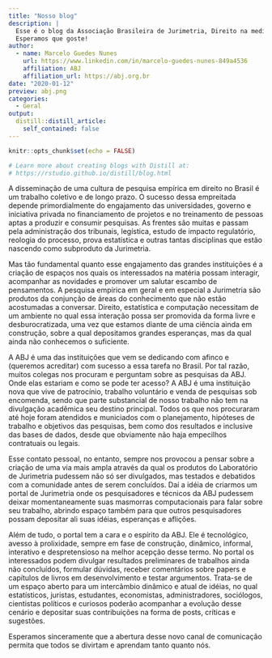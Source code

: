 ```yaml
---
title: "Nosso blog"
description: |
  Esse é o blog da Associação Brasileira de Jurimetria, Direito na medida. 
  Esperamos que goste!
author:
  - name: Marcelo Guedes Nunes
    url: https://www.linkedin.com/in/marcelo-guedes-nunes-849a4536
    affiliation: ABJ
    affiliation_url: https://abj.org.br
date: "2020-01-12"
preview: abj.png
categories:
  - Geral
output:
  distill::distill_article:
    self_contained: false
---
```


```r
knitr::opts_chunk$set(echo = FALSE)

# Learn more about creating blogs with Distill at:
# https://rstudio.github.io/distill/blog.html

```

A disseminação de uma cultura de pesquisa empírica em direito no Brasil é um trabalho coletivo e de longo prazo. O sucesso dessa empreitada depende primordialmente do engajamento das universidades, governo e iniciativa privada no financiamento de projetos e no treinamento de pessoas aptas a produzir e consumir pesquisas. As frentes são muitas e passam pela administração dos tribunais, legística, estudo de impacto regulatório, reologia do processo, prova estatística e outras tantas disciplinas que estão nascendo como subproduto da Jurimetria. 

Mas tão fundamental quanto esse engajamento das grandes instituições é a criação de espaços nos quais os interessados na matéria possam interagir, acompanhar as novidades e promover um salutar escambo de pensamentos. A pesquisa empírica em geral e em especial a Jurimetria são produtos da conjunção de áreas do conhecimento que não estão acostumadas a conversar. Direito, estatística e computação necessitam de um ambiente no qual essa interação possa ser promovida da forma livre e desburocratizada, uma vez que estamos diante de uma ciência ainda em construção, sobre a qual depositamos grandes esperanças, mas da qual ainda não conhecemos o suficiente.

A ABJ é uma das instituições que vem se dedicando com afinco e (queremos acreditar) com sucesso a essa tarefa no Brasil. Por tal razão, muitos colegas nos procuram e perguntam sobre as pesquisas da ABJ. Onde elas estariam e como se pode ter acesso? A ABJ é uma instituição nova que vive de patrocínio, trabalho voluntário e venda de pesquisas sob encomenda, sendo que parte substancial de nosso trabalho não tem na divulgação acadêmica seu destino principal. Todos os que nos procuraram até hoje foram atendidos e municiados com o planejamento, hipóteses de trabalho e objetivos das pesquisas, bem como dos resultados e inclusive das bases de dados, desde que obviamente não haja empecilhos contratuais ou legais.

Esse contato pessoal, no entanto, sempre nos provocou a pensar sobre a criação de uma via mais ampla através da qual os produtos do Laboratório de Jurimetria pudessem não só ser divulgados, mas testados e debatidos com a comunidade antes de serem concluídos. Daí a idéia de criarmos um portal de Jurimetria onde os pesquisadores e técnicos da ABJ pudessem deixar momentaneamente suas masmorras computacionais para falar sobre seu trabalho, abrindo espaço também para que outros pesquisadores possam depositar ali suas idéias, esperanças e aflições.

Além de tudo, o portal tem a cara e o espírito da ABJ. Ele é tecnológico, avesso à prolixidade, sempre em fase de construção, dinâmico, informal, interativo e despretensioso na melhor acepção desse termo. No portal os interessados podem divulgar resultados preliminares de trabalhos ainda não concluídos, formular dúvidas, receber comentários sobre papers e capítulos de livros em desenvolvimento e testar argumentos. Trata-se de um espaço aberto para um intercâmbio dinâmico e atual de idéias, no qual estatísticos, juristas, estudantes, economistas, administradores, sociólogos, cientistas políticos e curiosos poderão acompanhar a evolução desse cenário e depositar suas contribuições na forma de posts, críticas e sugestões.

Esperamos sinceramente que a abertura desse novo canal de comunicação permita que todos se divirtam e aprendam tanto quanto nós.
